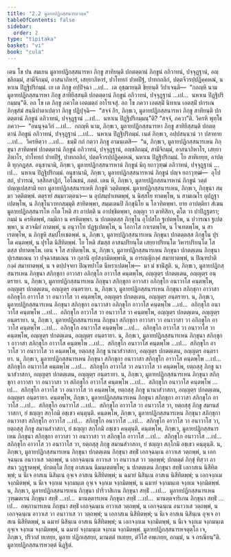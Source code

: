 ```yaml
---
title: "2.2 มูลายปฏิกสฺสนารหวตฺต"
tableOfContents: false
sidebar:
  order: 2
type: "tipitaka"
basket: "vi"
book: "cula"
---
```



<DynamicBreadcrumb />

<Division number="86" book="cula">

<Paragraph number="407" book="cula">
เตน โข ปน สมเยน มูลายปฏิกสฺสนารหา ภิกฺขู สาทิยนฺติ ปกตตฺตานํ ภิกฺขูนํ อภิวาทนํ, ปจฺจุฏฺฐานํ, อญฺชลิกมฺมํ, สามีจิกมฺมํ, อาสนาภิหารํ, เสยฺยาภิหารํ, ปาโททกํ ปาทปีฐํ, ปาทกถลิกํ, ปตฺตจีวรปฺปฏิคฺคหณํ, นหาเน ปิฏฺฐิปริกมฺมํ. เย เต ภิกฺขู อปฺปิจฺฉา …เป…  เต อุชฺฌายนฺติ ขิยฺยนฺติ วิปาเจนฺติ—  “กถญฺหิ นาม มูลายปฏิกสฺสนารหา ภิกฺขู สาทิยิสฺสนฺติ ปกตตฺตานํ ภิกฺขูนํ อภิวาทนํ, ปจฺจุฏฺฐานํ …เป…  นหาเน ปิฏฺฐิปริกมฺมนฺ”ติ. อถ โข เต ภิกฺขู ภควโต เอตมตฺถํ อาโรเจสุํ.
</Paragraph>

<Paragraph number="408" book="cula">
อถ โข ภควา เอตสฺมิํ นิทาเน เอตสฺมิํ ปกรเณ ภิกฺขุสํฆํ สนฺนิปาตาเปตฺวา ภิกฺขู ปฏิปุจฺฉิ—  “สจฺจํ กิร, ภิกฺขเว, มูลายปฏิกสฺสนารหา ภิกฺขู สาทิยนฺติ ปกตตฺตานํ ภิกฺขูนํ อภิวาทนํ, ปจฺจุฏฺฐานํ …เป…  นหาเน ปิฏฺฐิปริกมฺมนฺ”ติ? “สจฺจํ, ภควา”ติ. วิครหิ พุทฺโธ ภควา—  “อนนุจฺฉวิกํ …เป…  กถญฺหิ นาม, ภิกฺขเว, มูลายปฏิกสฺสนารหา ภิกฺขู สาทิยิสฺสนฺติ ปกตตฺตานํ ภิกฺขูนํ อภิวาทนํ, ปจฺจุฏฺฐานํ …เป…  นหาเน ปิฏฺฐิปริกมฺมํ. เนตํ ภิกฺขเว, อปฺปสนฺนานํ วา ปสาทาย …เป…  วิครหิตฺวา …เป…  ธมฺมิํ กถํ กตฺวา ภิกฺขู อามนฺเตสิ—  “น, ภิกฺขเว, มูลายปฏิกสฺสนารเหน ภิกฺขุนา สาทิตพฺพํ ปกตตฺตานํ ภิกฺขูนํ อภิวาทนํ, ปจฺจุฏฺฐานํ, อญฺชลิกมฺมํ, สามีจิกมฺมํ, อาสนาภิหาโร, เสยฺยาภิหาโร, ปาโททกํ ปาทปีฐํ, ปาทกถลิกํ, ปตฺตจีวรปฺปฏิคฺคหณํ, นหาเน ปิฏฺฐิปริกมฺมํ. โย สาทิเยยฺย, อาปตฺติ ทุกฺกฏสฺส. อนุชานามิ, ภิกฺขเว, มูลายปฏิกสฺสนารหานํ ภิกฺขูนํ มิถุ ยถาวุฑฺฒํ อภิวาทนํ, ปจฺจุฏฺฐานํ …เป…  นหาเน ปิฏฺฐิปริกมฺมํ. อนุชานามิ, ภิกฺขเว, มูลายปฏิกสฺสนารหานํ ภิกฺขูนํ ปญฺจ ยถาวุฑฺฒํ—  อุโปสถํ, ปวารณํ, วสฺสิกสาฏิกํ, โอโณชนํ, ภตฺตํ. เตน หิ, ภิกฺขเว, มูลายปฏิกสฺสนารหานํ ภิกฺขูนํ วตฺตํ ปญฺญเปสฺสามิ ยถา มูลายปฏิกสฺสนารเหหิ ภิกฺขูหิ วตฺติตพฺพํ.
</Paragraph>

</Division>
<Division number="87" book="cula">

<Paragraph number="409" book="cula">
มูลายปฏิกสฺสนารเหน, ภิกฺขเว, ภิกฺขุนา สมฺมา วตฺติตพฺพํ. ตตฺรายํ สมฺมาวตฺตนา—
</Paragraph>

<Paragraph number="410" book="cula">
น อุปสมฺปาเทตพฺพํ, น นิสฺสโย ทาตพฺโพ, น สามเณโร อุปฏฺฐาเปตพฺโพ, น ภิกฺขุโนวาทกสมฺมุติ สาทิตพฺพา, สมฺมเตนปิ ภิกฺขุนิโย น โอวทิตพฺพา. ยาย อาปตฺติยา สํเฆน มูลายปฏิกสฺสนารโห กโต โหติ สา อาปตฺติ น อาปชฺชิตพฺพา, อญฺญา วา ตาทิสิกา, ตโต วา ปาปิฏฺฐตรา; กมฺมํ น ครหิตพฺพํ, กมฺมิกา น ครหิตพฺพา. น ปกตตฺตสฺส ภิกฺขุโน อุโปสโถ ฐเปตพฺโพ, น ปวารณา ฐเปตพฺพา, น สวจนียํ กาตพฺพํ, น อนุวาโท ปฏฺฐเปตพฺโพ, น โอกาโส กาเรตพฺโพ, น โจเทตพฺโพ, น สาเรตพฺโพ, น ภิกฺขูหิ สมฺปโยเชตพฺพํ.
</Paragraph>

<Paragraph number="411" book="cula">
น, ภิกฺขเว, มูลายปฏิกสฺสนารเหน ภิกฺขุนา ปกตตฺตสฺส ภิกฺขุโน ปุรโต คนฺตพฺพํ, น ปุรโต นิสีทิตพฺพํ. โย โหติ สํฆสฺส อาสนปริยนฺโต เสยฺยาปริยนฺโต วิหารปริยนฺโต โส ตสฺส ปทาตพฺโพ. เตน จ โส สาทิตพฺโพ.
</Paragraph>

<Paragraph number="412" book="cula">
น, ภิกฺขเว, มูลายปฏิกสฺสนารเหน ภิกฺขุนา ปกตตฺเตน ภิกฺขุนา ปุเรสมเณน วา ปจฺฉาสมเณน วา กุลานิ อุปสงฺกมิตพฺพานิ, น อารญฺญิกงฺคํ สมาทาตพฺพํ, น ปิณฺฑปาติกงฺคํ สมาทาตพฺพํ, น จ ตปฺปจฺจยา ปิณฺฑปาโต นีหราเปตพฺโพ—  มา มํ ชานิํสูติ.
</Paragraph>

<Paragraph number="413" book="cula">
น, ภิกฺขเว, มูลายปฏิกสฺสนารเหน ภิกฺขุนา สภิกฺขุกา อาวาสา อภิกฺขุโก อาวาโส คนฺตพฺโพ, อญฺญตฺร ปกตตฺเตน, อญฺญตฺร อนฺตรายา.
</Paragraph>

<Paragraph number="414" book="cula">
น, ภิกฺขเว, มูลายปฏิกสฺสนารเหน ภิกฺขุนา สภิกฺขุกา อาวาสา อภิกฺขุโก อนาวาโส คนฺตพฺโพ, อญฺญตฺร ปกตตฺเตน, อญฺญตฺร อนฺตรายา.
</Paragraph>

<Paragraph number="415" book="cula">
น, ภิกฺขเว, มูลายปฏิกสฺสนารเหน ภิกฺขุนา สภิกฺขุกา อาวาสา อภิกฺขุโก อาวาโส วา อนาวาโส วา คนฺตพฺโพ, อญฺญตฺร ปกตตฺเตน, อญฺญตฺร อนฺตรายา.
</Paragraph>

<Paragraph number="416" book="cula">
น, ภิกฺขเว, มูลายปฏิกสฺสนารเหน ภิกฺขุนา สภิกฺขุกา อนาวาสา อภิกฺขุโก อาวาโส คนฺตพฺโพ …เป…  อภิกฺขุโก อนาวาโส คนฺตพฺโพ …เป…  อภิกฺขุโก อาวาโส วา อนาวาโส วา คนฺตพฺโพ, อญฺญตฺร ปกตตฺเตน, อญฺญตฺร อนฺตรายา.
</Paragraph>

<Paragraph number="417" book="cula">
น, ภิกฺขเว, มูลายปฏิกสฺสนารเหน ภิกฺขุนา สภิกฺขุกา อาวาสา วา อนาวาสา วา อภิกฺขุโก อาวาโส คนฺตพฺโพ …เป…  อภิกฺขุโก อนาวาโส คนฺตพฺโพ …เป…  อภิกฺขุโก อาวาโส วา อนาวาโส วา คนฺตพฺโพ, อญฺญตฺร ปกตตฺเตน, อญฺญตฺร อนฺตรายา.
</Paragraph>

<Paragraph number="418" book="cula">
น, ภิกฺขเว, มูลายปฏิกสฺสนารเหน ภิกฺขุนา สภิกฺขุกา อาวาสา สภิกฺขุโก อาวาโส คนฺตพฺโพ …เป…  สภิกฺขุโก อนาวาโส คนฺตพฺโพ …เป…  สภิกฺขุโก อาวาโส วา อนาวาโส วา คนฺตพฺโพ, ยตฺถสฺสุ ภิกฺขู นานาสํวาสกา, อญฺญตฺร ปกตตฺเตน, อญฺญตฺร อนฺตรายา.
</Paragraph>

<Paragraph number="419" book="cula">
น, ภิกฺขเว, มูลายปฏิกสฺสนารเหน ภิกฺขุนา สภิกฺขุกา อนาวาสา สภิกฺขุโก อาวาโส คนฺตพฺโพ …เป…  สภิกฺขุโก อนาวาโส คนฺตพฺโพ …เป…  สภิกฺขุโก อาวาโส วา อนาวาโส วา คนฺตพฺโพ, ยตฺถสฺสุ ภิกฺขู นานาสํวาสกา, อญฺญตฺร ปกตตฺเตน, อญฺญตฺร อนฺตรายา.
</Paragraph>

<Paragraph number="420" book="cula">
น, ภิกฺขเว, มูลายปฏิกสฺสนารเหน ภิกฺขุนา สภิกฺขุกา อาวาสา วา อนาวาสา วา สภิกฺขุโก อาวาโส คนฺตพฺโพ …เป…  สภิกฺขุโก อนาวาโส คนฺตพฺโพ …เป…  สภิกฺขุโก อาวาโส วา อนาวาโส วา คนฺตพฺโพ, ยตฺถสฺสุ ภิกฺขู นานาสํวาสกา, อญฺญตฺร ปกตตฺเตน, อญฺญตฺร อนฺตรายา.
</Paragraph>

<Paragraph number="421" book="cula">
คนฺตพฺโพ, ภิกฺขเว, มูลายปฏิกสฺสนารเหน ภิกฺขุนา สภิกฺขุกา อาวาสา สภิกฺขุโก อาวาโส …เป…  สภิกฺขุโก อนาวาโส …เป…  สภิกฺขุโก อาวาโส วา อนาวาโส วา, ยตฺถสฺสุ ภิกฺขู สมานสํวาสกา, ยํ ชญฺญา สกฺโกมิ อชฺเชว คนฺตุนฺติ.
</Paragraph>

<Paragraph number="422" book="cula">
คนฺตพฺโพ, ภิกฺขเว, มูลายปฏิกสฺสนารเหน ภิกฺขุนา สภิกฺขุกา อนาวาสา สภิกฺขุโก อาวาโส …เป…  สภิกฺขุโก อนาวาโส …เป…  สภิกฺขุโก อาวาโส วา อนาวาโส วา, ยตฺถสฺสุ ภิกฺขู สมานสํวาสกา, ยํ ชญฺญา สกฺโกมิ อชฺเชว คนฺตุนฺติ.
</Paragraph>

<Paragraph number="423" book="cula">
คนฺตพฺโพ, ภิกฺขเว, มูลายปฏิกสฺสนารเหน ภิกฺขุนา สภิกฺขุกา อาวาสา วา อนาวาสา วา สภิกฺขุโก อาวาโส …เป…  สภิกฺขุโก อนาวาโส …เป…  สภิกฺขุโก อาวาโส วา อนาวาโส วา, ยตฺถสฺสุ ภิกฺขู สมานสํวาสกา, ยํ ชญฺญา สกฺโกมิ อชฺเชว คนฺตุนฺติ.
</Paragraph>

<Paragraph number="424" book="cula">
น, ภิกฺขเว, มูลายปฏิกสฺสนารเหน ภิกฺขุนา ปกตตฺเตน ภิกฺขุนา สทฺธิํ เอกจฺฉนฺเน อาวาเส วตฺถพฺพํ, น เอกจฺฉนฺเน อนาวาเส วตฺถพฺพํ, น เอกจฺฉนฺเน อาวาเส วา อนาวาเส วา วตฺถพฺพํ; ปกตตฺตํ ภิกฺขุํ ทิสฺวา อาสนา วุฏฺฐาตพฺพํ, ปกตตฺโต ภิกฺขุ อาสเนน นิมนฺเตตพฺโพ; น ปกตตฺเตน ภิกฺขุนา สทฺธิํ เอกาสเน นิสีทิตพฺพํ; น นีเจ อาสเน นิสินฺเน อุจฺเจ อาสเน นิสีทิตพฺพํ; น ฉมายํ นิสินฺเน อาสเน นิสีทิตพฺพํ; น เอกจงฺกเม จงฺกมิตพฺพํ, น นีเจ จงฺกเม จงฺกมนฺเต อุจฺเจ จงฺกเม จงฺกมิตพฺพํ, น ฉมายํ จงฺกมนฺเต จงฺกเม จงฺกมิตพฺพํ.
</Paragraph>

<Paragraph number="425" book="cula">
น, ภิกฺขเว, มูลายปฏิกสฺสนารเหน ภิกฺขุนา ปาริวาสิเกน ภิกฺขุนา สทฺธิํ …เป…  มูลายปฏิกสฺสนารเหน วุฑฺฒตเรน ภิกฺขุนา สทฺธิํ …เป…  มานตฺตารเหน ภิกฺขุนา สทฺธิํ …เป…  มานตฺตจาริเกน ภิกฺขุนา สทฺธิํ …เป…  อพฺภานารเหน ภิกฺขุนา สทฺธิํ เอกจฺฉนฺเน อาวาเส วตฺถพฺพํ, น เอกจฺฉนฺเน อนาวาเส วตฺถพฺพํ, น เอกจฺฉนฺเน อาวาเส วา อนาวาเส วา วตฺถพฺพํ; น เอกาสเน นิสีทิตพฺพํ; น นีเจ อาสเน นิสินฺเน อุจฺเจ อาสเน นิสีทิตพฺพํ, น ฉมายํ นิสินฺเน อาสเน นิสีทิตพฺพํ; น เอกจงฺกเม จงฺกมิตพฺพํ, น นีเจ จงฺกเม จงฺกมนฺเต อุจฺเจ จงฺกเม จงฺกมิตพฺพํ, น ฉมายํ จงฺกมนฺเต จงฺกเม จงฺกมิตพฺพํ.
</Paragraph>

<Paragraph number="426" book="cula">
มูลายปฏิกสฺสนารหจตุตฺโถ เจ, ภิกฺขเว, ปริวาสํ ทเทยฺย, มูลาย ปฏิกเสฺสยฺย, มานตฺตํ ทเทยฺย, ตํวีโส อพฺเภยฺย, อกมฺมํ, น จ กรณียนฺ”ติ.

</Paragraph>
</Division>

<Paragraph number="427" type="center" book="cula">
มูลายปฏิกสฺสนารหวตฺตํ นิฏฺฐิตํ.
</Paragraph>